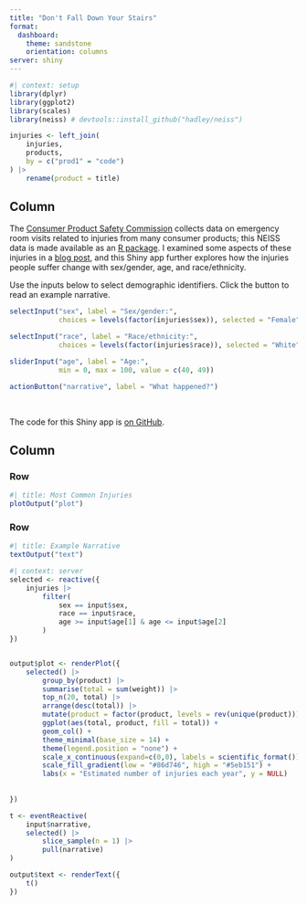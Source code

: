 ```yaml
---
title: "Don't Fall Down Your Stairs"
format:
  dashboard:
    theme: sandstone
    orientation: columns
server: shiny
---
```


```r
#| context: setup
library(dplyr)
library(ggplot2)
library(scales)
library(neiss) # devtools::install_github("hadley/neiss")

injuries <- left_join(
    injuries, 
    products, 
    by = c("prod1" = "code")
) |> 
    rename(product = title)
```

## Column {.sidebar}

The [Consumer Product Safety Commission](http://www.cpsc.gov/en/Research--Statistics/NEISS-Injury-Data/) collects data on emergency room visits related to injuries from many consumer products; this NEISS data is made available as an [R package](https://github.com/hadley/neiss). I examined some aspects of these injuries in a [blog post](http://juliasilge.com/blog/Your-Floor/), and this Shiny app further explores how the injuries people suffer change with sex/gender, age, and race/ethnicity. 

Use the inputs below to select demographic identifiers. Click the button to read an example narrative.

```r
selectInput("sex", label = "Sex/gender:",
            choices = levels(factor(injuries$sex)), selected = "Female")

selectInput("race", label = "Race/ethnicity:",
            choices = levels(factor(injuries$race)), selected = "White")

sliderInput("age", label = "Age:",
            min = 0, max = 100, value = c(40, 49))

actionButton("narrative", label = "What happened?")
```

<br>

The code for this Shiny app is [on GitHub](https://github.com/juliasilge/neissapp).

## Column 

### Row {height=80%}

```r
#| title: Most Common Injuries
plotOutput("plot")
```

### Row {height=20%}

```r
#| title: Example Narrative
textOutput("text")
```


```r
#| context: server
selected <- reactive({
    injuries |> 
        filter(
            sex == input$sex,
            race == input$race,
            age >= input$age[1] & age <= input$age[2]
        ) 
})


output$plot <- renderPlot({
    selected() |>
        group_by(product) |>
        summarise(total = sum(weight)) |> 
        top_n(20, total) |> 
        arrange(desc(total)) |>
        mutate(product = factor(product, levels = rev(unique(product)))) |>
        ggplot(aes(total, product, fill = total)) + 
        geom_col() +
        theme_minimal(base_size = 14) +
        theme(legend.position = "none") +
        scale_x_continuous(expand=c(0,0), labels = scientific_format()) +
        scale_fill_gradient(low = "#86d746", high = "#5eb151") +
        labs(x = "Estimated number of injuries each year", y = NULL)
    
    
})

t <- eventReactive(
    input$narrative, 
    selected() |> 
        slice_sample(n = 1) |> 
        pull(narrative)
)

output$text <- renderText({
    t()
})

```

